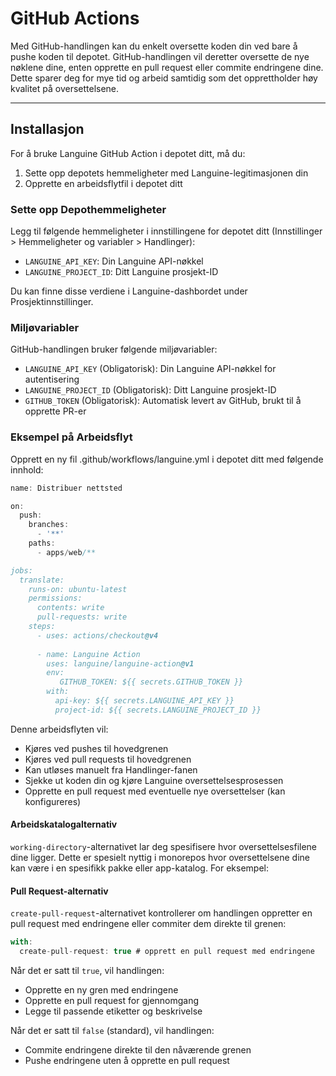 # GitHub Actions

Med GitHub-handlingen kan du enkelt oversette koden din ved bare å pushe koden til depotet. GitHub-handlingen vil deretter oversette de nye nøklene dine, enten opprette en pull request eller commite endringene dine.
Dette sparer deg for mye tid og arbeid samtidig som det opprettholder høy kvalitet på oversettelsene.

---

## Installasjon

For å bruke Languine GitHub Action i depotet ditt, må du:

1. Sette opp depotets hemmeligheter med Languine-legitimasjonen din
2. Opprette en arbeidsflytfil i depotet ditt

### Sette opp Depothemmeligheter

Legg til følgende hemmeligheter i innstillingene for depotet ditt (Innstillinger > Hemmeligheter og variabler > Handlinger):

- `LANGUINE_API_KEY`: Din Languine API-nøkkel
- `LANGUINE_PROJECT_ID`: Ditt Languine prosjekt-ID

Du kan finne disse verdiene i Languine-dashbordet under Prosjektinnstillinger.



### Miljøvariabler

GitHub-handlingen bruker følgende miljøvariabler:
- `LANGUINE_API_KEY` (Obligatorisk): Din Languine API-nøkkel for autentisering
- `LANGUINE_PROJECT_ID` (Obligatorisk): Ditt Languine prosjekt-ID 
- `GITHUB_TOKEN` (Obligatorisk): Automatisk levert av GitHub, brukt til å opprette PR-er

### Eksempel på Arbeidsflyt

Opprett en ny fil .github/workflows/languine.yml i depotet ditt med følgende innhold:

```ts title=".github/workflows/release.yml"
name: Distribuer nettsted

on:
  push:
    branches:
      - '**'
    paths:
      - apps/web/**

jobs:
  translate:
    runs-on: ubuntu-latest
    permissions:
      contents: write
      pull-requests: write
    steps:
      - uses: actions/checkout@v4
      
      - name: Languine Action
        uses: languine/languine-action@v1
        env:
           GITHUB_TOKEN: ${{ secrets.GITHUB_TOKEN }}
        with:
          api-key: ${{ secrets.LANGUINE_API_KEY }}
          project-id: ${{ secrets.LANGUINE_PROJECT_ID }}
```
 
 Denne arbeidsflyten vil:
- Kjøres ved pushes til hovedgrenen
- Kjøres ved pull requests til hovedgrenen
- Kan utløses manuelt fra Handlinger-fanen
- Sjekke ut koden din og kjøre Languine oversettelsesprosessen
- Opprette en pull request med eventuelle nye oversettelser (kan konfigureres)

#### Arbeidskatalogalternativ

`working-directory`-alternativet lar deg spesifisere hvor oversettelsesfilene dine ligger. Dette er spesielt nyttig i monorepos hvor oversettelsene dine kan være i en spesifikk pakke eller app-katalog. For eksempel:

#### Pull Request-alternativ

`create-pull-request`-alternativet kontrollerer om handlingen oppretter en pull request med endringene eller commiter dem direkte til grenen:

```typescript title=".github/workflows/languine.yml"
with:
  create-pull-request: true # opprett en pull request med endringene
```

Når det er satt til `true`, vil handlingen:
- Opprette en ny gren med endringene
- Opprette en pull request for gjennomgang
- Legge til passende etiketter og beskrivelse

Når det er satt til `false` (standard), vil handlingen:
- Commite endringene direkte til den nåværende grenen
- Pushe endringene uten å opprette en pull request
